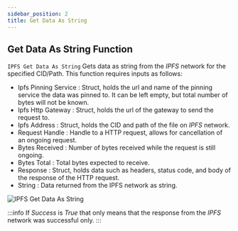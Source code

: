 ```yaml
---
sidebar_position: 2
title: Get Data As String
---
```



## Get Data As String Function

`IPFS Get Data As String` Gets data as string from the *IPFS* network for the specified CID/Path. This function requires
inputs as follows:

* Ipfs Pinning Service <Step text="1"/> : Struct, holds the url and name of the pinning service the data was pinned to.
It can be left empty, but total number of bytes will not be known.
* Ipfs Http Gateway <Step text="2"/> : Struct, holds the url of the gateway to send the request to.
* Ipfs Address <Step text="3"/> : Struct, holds the CID and path of the file on *IPFS* network.
* Request Handle <Step text="4"/> : Handle to a HTTP request, allows for cancellation of an ongoing request.
* Bytes Received <Step text="5"/> : Number of bytes received while the request is still ongoing.
* Bytes Total <Step text="6"/> : Total bytes expected to receive.
* Response <Step text="7"/> : Struct, holds data such as headers, status code, and body of the response of the HTTP
request.
* String <Step text="8"/> : Data returned from the IPFS network as string.

![IPFS Get Data As String](_static/img/02_get-data-as-string.png)

:::info
If *Success* is *True* that only means that the response from the *IPFS* network was successful only.
:::

